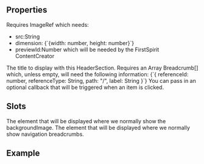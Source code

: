 

<Meta
  title="Header Section"
  subtitle="a complete header section"
/>

## Properties

<PropsTable>
  <PropsTableRow value="backgroundImage" type="ImageRef" required>
    Requires <span class="code">ImageRef</span> which needs:
    <ul>
      <li>
       <span class="code">src:String</span>
       </li>
       <li> 
         <span class="code">dimension:        
           {`{width: number, height: number}`} </span>     
           </li>
           <li>
          <span class="code">previewId:Number</span> which will be needed by the FirstSpirit ContentCreator
          </li>
      </ul>  
      </PropsTableRow>
      <PropsTableRow value="title" type="string" required>
        The title to display with this HeaderSection.
        </PropsTableRow>
        <PropsTableRow value="breadcrumbs" type="Breadcrumb[]" required>
         Requires an Array <span class="code">Breadcrumb[]</span> which, unless empty, will need the following information: <span class="code">{`{ 
           referenceId: number,
           referenceType: String,
           path: "/",
           label: String
            }`}</span> 
          </PropsTableRow>
          <PropsTableRow value="handleItemClick()" type="function">
             You can pass in an optional callback that will be triggered when an item
      is clicked.
            </PropsTableRow>
</PropsTable>

## Slots

<SlotsTable>
  <SlotsTableRow value="backgroundImage" prop="ImageRef">
  The element that will be displayed where we normally show the backgroundImage.
  </SlotsTableRow>
  <SlotsTableRow value="breadcrumbs" prop="Breadcrumb[]">
  The element that will be displayed where we normally show navigation breadcrumbs.
  </SlotsTableRow>
</SlotsTable>


## Example

<ExampleLoader example="sections/HeaderSection.tsx" />
